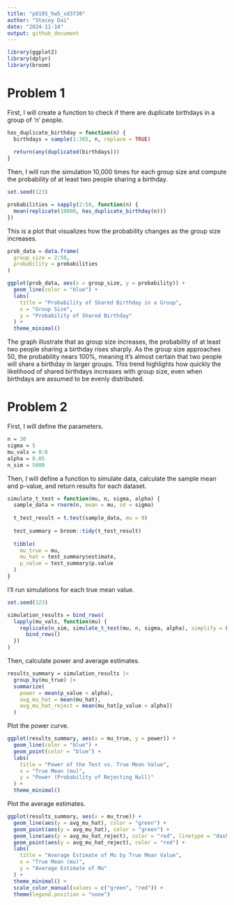 ```yaml
---
title: "p8105_hw5_sd3730"
author: "Stacey Dai"
date: "2024-11-14"
output: github_document
---
```


```r
library(ggplot2)
library(dplyr)
library(broom)
```

# Problem 1

First, I will create a function to check if there are duplicate birthdays in a group of 'n' people.
```r
has_duplicate_birthday = function(n) {
  birthdays = sample(1:365, n, replace = TRUE)
  
  return(any(duplicated(birthdays)))
}
```

Then, I will run the simulation 10,000 times for each group size and compute the probability of at least two people sharing a birthday.
```r
set.seed(123)

probabilities = sapply(2:50, function(n) {
  mean(replicate(10000, has_duplicate_birthday(n)))
})
```

This is a plot that visualizes how the probability changes as the group size increases.
```r
prob_data = data.frame(
  group_size = 2:50, 
  probability = probabilities
)

ggplot(prob_data, aes(x = group_size, y = probability)) +
  geom_line(color = "blue") +
  labs(
    title = "Probability of Shared Birthday in a Group",
    x = "Group Size",
    y = "Probability of Shared Birthday"
  ) +
  theme_minimal()
```
The graph illustrate that as group size increases, the probability of at least two people sharing a birthday rises sharply. As the group size approaches 50, the probability nears 100%, meaning it's almost certain that two people will share a birthday in larger groups. This trend highlights how quickly the likelihood of shared birthdays increases with group size, even when birthdays are assumed to be evenly distributed.

# Problem 2

First, I will define the parameters.
```r
n = 30
sigma = 5
mu_vals = 0:6
alpha = 0.05
n_sim = 5000
```

Then, I will define a function to simulate data, calculate the sample mean and p-value, and return results for each dataset.
```r
simulate_t_test = function(mu, n, sigma, alpha) {
  sample_data = rnorm(n, mean = mu, sd = sigma)
  
  t_test_result = t.test(sample_data, mu = 0)
  
  test_summary = broom::tidy(t_test_result)
  
  tibble(
    mu_true = mu,
    mu_hat = test_summary$estimate,
    p_value = test_summary$p.value
  )
}
```

I'll run simulations for each true mean value.
```r
set.seed(123)

simulation_results = bind_rows(
  lapply(mu_vals, function(mu) {
    replicate(n_sim, simulate_t_test(mu, n, sigma, alpha), simplify = FALSE) |>
      bind_rows()
  })
)
```

Then, calculate power and average estimates.
```r
results_summary = simulation_results |>
  group_by(mu_true) |>
  summarize(
    power = mean(p_value < alpha),
    avg_mu_hat = mean(mu_hat),
    avg_mu_hat_reject = mean(mu_hat[p_value < alpha])
  )
```

Plot the power curve.
```r
ggplot(results_summary, aes(x = mu_true, y = power)) +
  geom_line(color = "blue") +
  geom_point(color = "blue") +
  labs(
    title = "Power of the Test vs. True Mean Value",
    x = "True Mean (mu)",
    y = "Power (Probability of Rejecting Null)"
  ) +
  theme_minimal()
```

Plot the average estimates.
```r
ggplot(results_summary, aes(x = mu_true)) +
  geom_line(aes(y = avg_mu_hat), color = "green") +
  geom_point(aes(y = avg_mu_hat), color = "green") +
  geom_line(aes(y = avg_mu_hat_reject), color = "red", linetype = "dashed") +
  geom_point(aes(y = avg_mu_hat_reject), color = "red") +
  labs(
    title = "Average Estimate of Mu by True Mean Value",
    x = "True Mean (mu)",
    y = "Average Estimate of Mu"
  ) +
  theme_minimal() +
  scale_color_manual(values = c("green", "red")) +
  theme(legend.position = "none")
```



